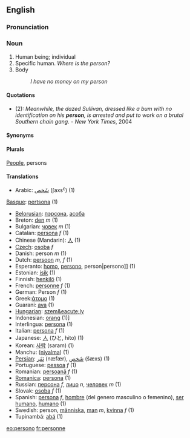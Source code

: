 ==English==
===Pronunciation===

===Noun===
#Human being; individual
#Specific human. ''Where is the person?''
#Body <!-- needs revising; also is this a legal term? -->
#:''I have no money on my person''

====Quotations====
* (2): ''Meanwhile, the dazed Sullivan, dressed like a bum with no identification on his '''person''', is arrested and put to work on a brutal Southern chain gang.''  - ''New York Times'', 2004

====Synonyms====

====Plurals====

[[People]], persons

====Translations====
*Arabic: [[شَخص]] (ʃaxsˁ) (1)
[[Basque]]: [[pertsona]] (1)
*[[Belorusian]]: [[пэрсона]], [[асоба]]
*Breton: [[den]] ''m'' (1)
*Bulgarian: [[човек]] ''m'' (1)
*Catalan: [[persona]] ''f'' (1)
*Chinese (Mandarin): [[人]] (1)
*[[Czech]]: [[osoba]] ''f''
*Danish: person ''m'' (1)
*Dutch: [[persoon]] ''m, f'' (1)
*Esperanto: [[homo]], [[persono]], {{msg:ReVo}}person|persono]] (1)
*Estonian: [[isik]] (1)
*Finnish: [[henkilö]] (1)
*French: [[personne]] ''f'' (1)
*German: Person ''f'' (1)
*Greek:[[άτομο]] (1)
*Guarani: [[ava]] (1)
*[[Hungarian]]: [[szem&eacute;ly]]
*Indonesian: [[orang]] (1)]
*Interlingua: [[persona]] (1)
*Italian: [[persona]] ''f'' (1)
*Japanese: [[人]] (ひと, hito) (1)
*Korean: [[사람]] (saram) (1)
*Manchu: ([[niyalma]]) (1) <!--is this a transliteration?  If so, it should not be wikified-->
*[[Persian]]:  [[نَفَر]] (næfær), [[شَخص]] (šæxs) (1)
*Portuguese: [[pessoa]] ''f'' (1)
*Romanian: [[persoană]] ''f'' (1)
*[[Romanica]]: [[persona]] (1)
*Russian: [[персона]] ''f'', [[лицо]] ''n'', [[человек]] ''m'' (1)
*Slovak: [[osoba#Slovak|osoba]] ''f'' (1)
*Spanish: [[persona]] ''f'', [[hombre]] (del genero masculino o femenino),  [[ser humano]], [[humano]] (1) <!--is "del genero masculino o femenino" part of the translation or does it mean that "hombre" can apply to both a man and a woman?  If the latter, is it really necessary to say this? -->
*Swedish: person, [[människa]], [[man]] ''m'', [[kvinna]] ''f'' (1)
*Tupinambá: [[abá]] (1)


[[eo:persono]]
[[fr:personne]]